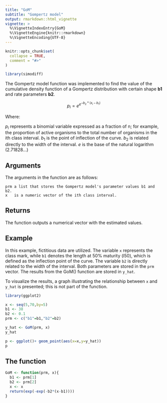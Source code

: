 ```yaml
---
title: "GoM"
subtitle: "Gompertz model"
output: rmarkdown::html_vignette
vignette: >
  %\VignetteIndexEntry{GoM}
  %\VignetteEngine{knitr::rmarkdown}
  %\VignetteEncoding{UTF-8}
---
```


```r
knitr::opts_chunk$set(
  collapse = TRUE,
  comment = "#>"
)
```

```r
library(simodiff)
```


The Gompertz model function was implemented to find the value of the
cumulative density function of a Gompertz distribution with certain shape **b1**
and rate parameters **b2**.

 $$p_{i}=e^{e^{-b_{2}*(x_{i}-b_{1})}}$$

 Where:

   $p_{i}$ represents a binomial variable expressed as a
           fraction of n; for example, the proportion of active organisms to
           the total number of organisms in the ith class interval.
   $b_{1}$ is the point of inflection of the curve.
   $b_{2}$ is related directly to the width of the interval.
   $e$  is the base of the natural logarithm (2.71828...)
   
## Arguments

The arguments in the function are as follows:

    prm a list that stores the Gompertz model's parameter values b1 and b2.
    x   is a numeric vector of the ith class interval.

## Returns

The function outputs a numerical vector with the estimated values.

## Example

In this example, fictitious data are utilized. The variable `x` represents the class mark, while `b1` denotes the length at 50% maturity (l50), which is defined as the inflection point of the curve. The variable `b2` is directly related to the width of the interval. Both parameters are stored in the `prm` vector. The results from the GoM() function are stored in `y_hat`.

To visualize the results, a graph illustrating the relationship between `x` and
`y_hat` is presented; this is not part of the function.
    
```r
library(ggplot2)

x <- seq(5,70,by=5)
b1 <- 38
b2 <- 0.1
prm <- c("b1"=b1,"b2"=b2)

y_hat <- GoM(prm, x)
y_hat 

p <- ggplot()+ geom_point(aes(x=x,y=y_hat))
p
```

## The function

```r
GoM <- function(prm, x){
  b1 <- prm[1]
  b2 <- prm[2]
  x <- x
  return(exp(-exp(-b2*(x-b1))))
}
```


